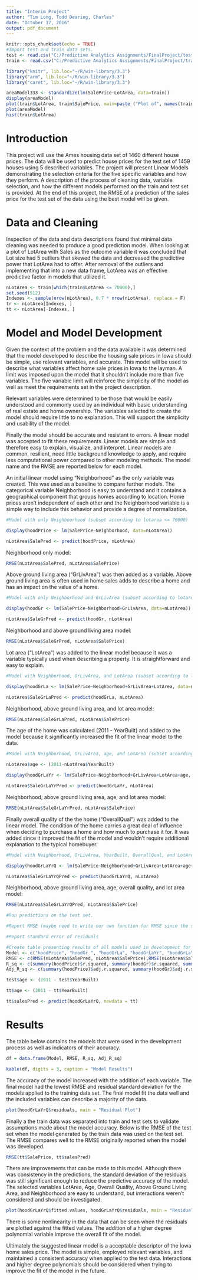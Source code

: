 ---
title: "Interim Project"
author: "Tim Long, Todd Dearing, Charles"
date: "October 17, 2016"
output: pdf_document
---

```{r setup, include=FALSE}
knitr::opts_chunk$set(echo = TRUE)
#Import test and train data sets.
test <- read.csv("C:/Predictive Analytics Assignments/FinalProject/test.csv")
train <- read.csv("C:/Predictive Analytics Assignments/FinalProject/train.csv")

library("knitr", lib.loc="~/R/win-library/3.3")
library("arm", lib.loc="~/R/win-library/3.3")
library("caret", lib.loc="~/R/win-library/3.3")

areaModel333 <- standardize(lm(SalePrice~LotArea, data=train))
display(areaModel)
plot(train$LotArea, train$SalePrice, main=paste ("Plot of", names(train$LotArea)))
plot(areaModel)
hist(train$LotArea)
```
# Introduction

This project will use the Ames housing data set of 1460 different house prices. The data will be used to predict house prices for the test set of 1459 houses using 5 described variables. The project will present Linear Models demonstrating the selection criteria for the five specific variables and how they perform. A description of the process of cleaning data, variable selection, and how the different models performed on the train and test set is provided. At the end of this project, the RMSE of a prediction of the sales price for the test set of the data using the best model will be given. 

# Data and Cleaning

Inspection of the data and data descriptions found that minimal data cleaning was needed to produce a good prediction model. When looking at a plot of LotArea with Sales as the outcome variable it was concluded that Lot size had 5 outliers that skewed the data and decreased the predictive power that LotArea had to offer. After removal of the outliers and implementing that into a new data frame, LotArea was an effective predictive factor in models that utilized it. 

```{r, include=FALSE}
nLotArea <- train[which(train$LotArea <= 70000),]
set.seed(512)
Indexes <- sample(nrow(nLotArea), 0.7 * nrow(nLotArea), replace = F)
tr <- nLotArea[Indexes, ]
tt <- nLotArea[-Indexes, ]
```
# Model and Model Development

Given the context of the problem and the data available it was determined that the model developed to describe the housing sale prices in Iowa should be simple, use relevant variables, and accurate.  This model will be used to describe what variables affect home sale prices in Iowa to the layman.  A limit was imposed upon the model that it shouldn’t include more than five variables.  The five variable limit will reinforce the simplicity of the model as well as meet the requirements set in the project description.  

Relevant variables were determined to be those that would be easily understood and commonly used by an individual with basic understanding of real estate and home ownership. The variables selected to create the model should require little to no explanation.  This will support the simplicity and usability of the model.

Finally the model should be accurate and resistant to errors.  A linear model was accepted to fit these requirements.  Linear models are simple and therefore easy to explain, visualize, and interpret.  Linear models are common, resilient, need little background knowledge to apply, and require less computational power compared to other modeling methods.  The model name and the RMSE are reported below for each model.

An initial linear model using “Neighborhood” as the only variable was created.  This was used as a baseline to compare further models.  The categorical variable Neighborhood is easy to understand and it contains a geographical component that groups homes according to location.  Home prices aren’t independent of each other and the Neighborhood variable is a simple way to include this behavior and provide a degree of normalization.  
```{r, include=FALSE}
#Model with only Neighboorhood (subset according to lotarea <= 70000)

display(hoodPrice <- lm(SalePrice~Neighborhood, data=nLotArea))

nLotArea$SalePred <- predict(hoodPrice, nLotArea)
```
Neighborhood only model:
```{r}
RMSE(nLotArea$SalePred, nLotArea$SalePrice)
```
Above ground living area (“GrLivArea”) was then added as a variable.  Above ground living area is often used in home sales adds to describe a home and has an impact on the value of a home.  
```{r, include=FALSE}
#Model with only Neighborhood and GrLivArea (subset according to lotarea <= 70000)

display(hoodGr <- lm(SalePrice~Neighborhood+GrLivArea, data=nLotArea))

nLotArea$SaleGrPred <- predict(hoodGr, nLotArea)
```
Neighborhood and above ground living area model:
```{r}
RMSE(nLotArea$SaleGrPred, nLotArea$SalePrice)
```
Lot area (“LotArea”) was added to the linear model because it was a variable typically used when describing a property.  It is straightforward and easy to explain.
```{r, include=FALSE}
#Model with Neighborhood, GrLivArea, and LotArea (subset according to lotarea <= 70000)

display(hoodGrLa <- lm(SalePrice~Neighborhood+GrLivArea+LotArea, data=nLotArea))

nLotArea$SaleGrLaPred <- predict(hoodGrLa, nLotArea)
```
Neighborhood, above ground living area, and lot area model:
```{r}
RMSE(nLotArea$SaleGrLaPred, nLotArea$SalePrice)
```
The age of the home was calculated (2011 - YearBuilt) and added to the model because it significantly increased the fit of the linear model to the data. 
```{r, include=FALSE}
#Model with Neighborhood, GrLivArea, age, and LotArea (subset according to lotarea <= 70000)

nLotArea$age <- (2011-nLotArea$YearBuilt)

display(hoodGrLaYr <- lm(SalePrice~Neighborhood+GrLivArea+LotArea+age, data=nLotArea))

nLotArea$SaleGrLaYrPred <- predict(hoodGrLaYr, nLotArea)
```
Neighborhood, above ground living area, age, and lot area model:
```{r}
RMSE(nLotArea$SaleGrLaYrPred, nLotArea$SalePrice)
```
Finally overall quality of the the home (“OverallQual”) was added to the linear model.  The condition of the home carries a great deal of influence when deciding to purchase a home and how much to purchase it for.  It was added since it improved the fit of the model and wouldn’t require additional explanation to the typical homebuyer.  
```{r, include=FALSE}
#Model with Neighborhood, GrLivArea, YearBuilt, OverallQual, and LotArea (subset according to lotarea <= 70000)

display(hoodGrLaYrQ <- lm(SalePrice~Neighborhood+GrLivArea+LotArea+age+OverallQual, data=nLotArea))

nLotArea$SaleGrLaYrQPred <- predict(hoodGrLaYrQ, nLotArea)
```
Neighborhood, above ground living area, age, overall quality, and lot area model:
```{r}
RMSE(nLotArea$SaleGrLaYrQPred, nLotArea$SalePrice)
```
```{r, include=FALSE}
#Run predictions on the test set.  

#Report RMSE (maybe need to write our own function for RMSE since the standard R function returns 'NA'.

#Report standard error of residuals

#Create table presenting results of all models used in development for comparison. (Create dataframe)
Model <- c("hoodPrice", "hoodGr ", "hoodGrLa", "hoodGrLaYr", "hoodGrLaYrQ" )
RMSE <- c(RMSE(nLotArea$SalePred, nLotArea$SalePrice),RMSE(nLotArea$SaleGrPred, nLotArea$SalePrice) , RMSE(nLotArea$SaleGrLaPred, nLotArea$SalePrice),RMSE(nLotArea$SaleGrLaYrPred, nLotArea$SalePrice), RMSE(nLotArea$SaleGrLaYrQPred, nLotArea$SalePrice)) 
R_sq <- c(summary(hoodPrice)$r.squared, summary(hoodGr)$r.squared, summary(hoodGrLa)$r.squared, summary(hoodGrLaYr)$r.squared, summary(hoodGrLaYrQ)$r.squared) 
Adj_R_sq <- c(summary(hoodPrice)$adj.r.squared, summary(hoodGr)$adj.r.squared, summary(hoodGrLa)$adj.r.squared, summary(hoodGrLaYr)$adj.r.squared, summary(hoodGrLaYrQ)$adj.r.squared) 
```
```{r, include=FALSE}
test$age <- (2011 - test$YearBuilt)

tt$age <- (2011 - tt$YearBuilt)

tt$salesPred <- predict(hoodGrLaYrQ, newdata = tt)
```
# Results

The table below contains the models that were used in the development process as well as indicators of their accuracy. 

```{r, include=FALSE}
df = data.frame(Model, RMSE, R_sq, Adj_R_sq)
```
```{r}
kable(df, digits = 3, caption = "Model Results")
```

The accuracy of the model increased with the addition of each variable.  The final model had the lowest RMSE and residual standard deviation for the models applied to the training data set.  The final model fit the data well and the included variables can describe a majority of the data.  
```{r}
plot(hoodGrLaYrQ$residuals, main = "Residual Plot")
```
Finally a the train data was separated into train and test sets to validate assumptions made about the model accuracy.  Below is the RMSE of the test set when the model generated by the train data was used on the test set. The RMSE compares well to the RMSE originally reported when the model was developed.
```{r}
RMSE(tt$SalePrice, tt$salesPred)
```
There are improvements that can be made to this model.  Although there was consistency in the predictions, the standard deviation of the residuals was still significant enough to reduce the predictive accuracy of the model.  The selected variables LotArea, Age, Overall Quality, Above Ground Living Area, and Neighborhood are easy to understand, but interactions weren't considered and should be investigated.  
```{r}
plot(hoodGrLaYrQ$fitted.values, hoodGrLaYrQ$residuals, main = "Residuals vs Fitted")
```
There is some nonlinearity in the data that can be seen when the residuals are plotted against the fitted values.  The addition of a higher degree polynomial variable improve the overall fit of the model.

Ultimately the suggested linear model is a acceptable descriptor of the Iowa home sales price.  The model is simple, employed relevant variables, and maintained a consistent accuracy when applied to the test data.  Interactions and higher degree polynomials should be considered when trying to improve the fit of the model in the future. 
